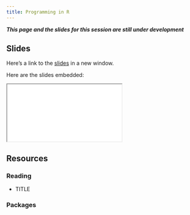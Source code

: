 ```yaml
---
title: Programming in R
---
```


***This page and the slides for this session are still under development***

## Slides

Here's a link to the [slides](/slides/01-foundations/03-programming/index.qmd){target="_blank"} in a new window. 

Here are the slides embedded:

<iframe class="slide-deck ar3x2" src="/slides/01-foundations/03-programming/index.html" title="Programming in R slides">
</iframe>

## Resources

### Reading

- TITLE

  <LINK>


### Packages
